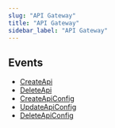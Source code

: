 ```yaml
---
slug: "API Gateway"
title: "API Gateway"
sidebar_label: "API Gateway"
---
```


## Events

- [CreateApi](/gcprealtime/realtime/apigateway/rules/CreateApi)
- [DeleteApi](/gcprealtime/realtime/apigateway/rules/DeleteApi)
- [CreateApiConfig](/gcprealtime/realtime/apigateway/rules/CreateApiConfig)
- [UpdateApiConfig](/gcprealtime/realtime/apigateway/rules/UpdateApiConfig)
- [DeleteApiConfig](/gcprealtime/realtime/apigateway/rules/DeleteApiConfig)